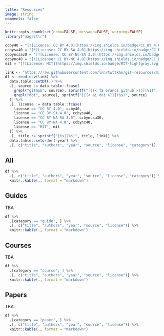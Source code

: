 ```yaml
---
title: "Resources"
image: string
comments: false
---
```


```r
knitr::opts_chunk$set(echo=FALSE, message=FALSE, warning=FALSE)
library("magrittr")
```

```r
ccby40 = "[![License: CC BY 4.0](https://img.shields.io/badge/CC_BY_4.0-lightgrey.svg)](https://creativecommons.org/licenses/by/4.0/)"
ccbysa40 = "[![License: CC BY-SA 4.0](https://img.shields.io/badge/CC_BY--SA_4.0-lightgrey.svg)](https://creativecommons.org/licenses/by-sa/4.0/)"
ccbyncsa30 = "[![License: CC BY-NC-SA 3.0](https://img.shields.io/badge/CC_BY--NC--SA_3.0-lightgrey.svg)](https://creativecommons.org/licenses/by-nc-sa/3.0/)"
ccbync40 = "[![License: CC BY-NC 4.0](https://img.shields.io/badge/CC_BY--NC_4.0-lightgrey.svg)](https://creativecommons.org/licenses/by-nc/4.0/)"
mit = "[![License: MIT](https://img.shields.io/badge/MIT-lightgray.svg)](https://opensource.org/licenses/MIT)"
```

```r
link <- "https://raw.githubusercontent.com/lnnrtwttkhn/git-resources/main/git-resources.csv"
df <- read.csv(link) %>%
  data.table::setDT(.) %>%
  .[, source := data.table::fcase(
    grepl("github", source), sprintf("[{{< fa brands github >}}](%s)", source),
    grepl("doi", source), sprintf("[{{< ai doi >}}](%s)", source)
  )] %>%
  .[, license := data.table::fcase(
    license == "CC BY 4.0", ccby40,
    license == "CC BY-SA 4.0", ccbysa40,
    license == "CC BY-NA-SA 3.0", ccbyncsa30,
    license == "CC BY-NA 4.0", ccbync40,
    license == "MIT", mit
  )] %>%
  .[, title := sprintf("[%s](%s)", title, link)] %>%
  data.table::setorder(-year) %>%
  .[, c("title", "authors", "year", "source", "license", "category")]
```

## All

```r
df %>%
  .[, c("title", "authors", "year", "source", "license", "category")] %>%
  knitr::kable(., format = "markdown")
```

## Guides

TBA

```r
df %>%
  .[category == "guide", ] %>% 
  .[, c("title", "authors", "year", "source", "license")] %>%
  knitr::kable(., format = "markdown")
```

## Courses

TBA

```r
df %>%
  .[category == "course", ] %>% 
  .[, c("title", "authors", "year", "source", "license")] %>%
  knitr::kable(., format = "markdown")
```

## Papers

TBA

```r
df %>%
  .[category == "paper", ] %>% 
  .[, c("title", "authors", "year", "source", "license")] %>%
  knitr::kable(., format = "markdown")
```
